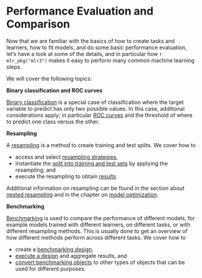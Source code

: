 # Performance Evaluation and Comparison {#perf-eval-cmp}

Now that we are familiar with the basics of how to create tasks and learners, how to fit models, and do some basic performance evaluation, let's have a look at some of the details, and in particular how `r mlr_pkg("mlr3")` makes it easy to perform many common machine learning steps.

We will cover the following topics:

**Binary classification and ROC curves**

[Binary classification](#binary-classification) is a special case of classification where the target variable to predict has only two possible values.
In this case, additional considerations apply; in particular [ROC curves](#binary-roc) and the threshold of where to predict one class versus the other.

**Resampling**

A [resampling](#resampling) is a method to create training and test splits.
We cover how to

* access and select [resampling strategies](#resampling-settings),
* instantiate the [split into training and test sets](#resampling-inst) by applying the resampling, and
* execute the resampling to obtain [results](#resampling-exec).

Additional information on resampling can be found in the section about [nested resampling](#nested-resampling) and in the chapter on [model optimization](#optimization).

**Benchmarking**

[Benchmarking](#benchmarking) is used to compare the performance of different models, for example models trained with different learners, on different tasks, or with different resampling methods.
This is usually done to get an overview of how different methods perform across different tasks.
We cover how to

* create a [benchmarking design](#bm-design),
* [execute a design](#bm-exec) and aggregate results, and
* [convert benchmarking objects](#bm-resamp) to other types of objects that can be used for different purposes.
